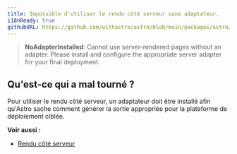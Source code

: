 ```yaml
---
title: Impossible d'utiliser le rendu côté serveur sans adaptateur.
i18nReady: true
githubURL: https://github.com/withastro/astro/blob/main/packages/astro/src/core/errors/errors-data.ts
---
```


> **NoAdapterInstalled**: Cannot use server-rendered pages without an adapter. Please install and configure the appropriate server adapter for your final deployment.

## Qu'est-ce qui a mal tourné ?
Pour utiliser le rendu côté serveur, un adaptateur doit être installé afin qu'Astro sache comment générer la sortie appropriée pour la plateforme de déploiement ciblée.

**Voir aussi :**
-  [Rendu côté serveur](/fr/guides/on-demand-rendering/)
